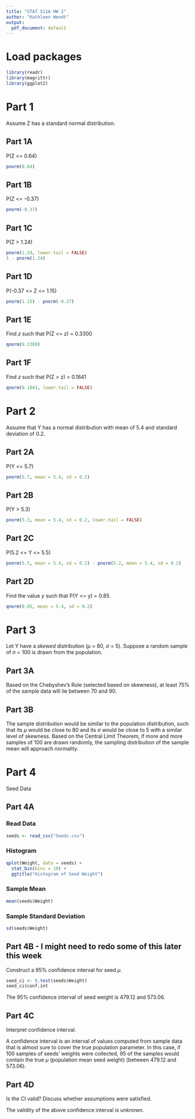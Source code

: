 ```yaml
---
title: "STAT 511A HW 2"
author: "Kathleen Wendt"
output:
  pdf_document: default
---
```


# Load packages

```r
library(readr)
library(magrittr)
library(ggplot2)
```

# Part 1 

Assume Z has a standard normal distribution.

## Part 1A

P(Z <= 0.64)

```r
pnorm(0.64)
```

## Part 1B

P(Z <= -0.37)

```r
pnorm(-0.37)
```

## Part 1C

P(Z > 1.24)

```r
pnorm(1.24, lower.tail = FALSE)
1 - pnorm(1.24)
```

## Part 1D

P(-0.37 <= Z <= 1.15)

```r
pnorm(1.15) - pnorm(-0.37)
```

## Part 1E

Find _z_ such that P(Z <= z) = 0.3300

```r
qnorm(0.3300)
```

## Part 1F 

Find _z_ such that P(Z > z) = 0.1841

```r
qnorm(0.1841, lower.tail = FALSE)
```

# Part 2

Assume that Y has a normal distribution with mean of 5.4 and standard deviation of 0.2. 

## Part 2A

P(Y <= 5.7)

```r
pnorm(5.7, mean = 5.4, sd = 0.2)
```

## Part 2B

P(Y > 5.3)

```r
pnorm(5.3, mean = 5.4, sd = 0.2, lower.tail = FALSE)
```

## Part 2C

P(5.2 <= Y <= 5.5)

```r
pnorm(5.5, mean = 5.4, sd = 0.2) - pnorm(5.2, mean = 5.4, sd = 0.2)
```

## Part 2D

Find the value _y_ such that P(Y <= y) = 0.85.

```r
qnorm(0.85, mean = 5.4, sd = 0.2)
```

# Part 3 

Let Y have a _skewed_ distribution ($\mu$ = 80, $\sigma$ = 5). Suppose a random sample of _n_ = 100 is drawn from the population.

## Part 3A

Based on the Chebyshev's Rule (selected based on skewness), at least 75% of the sample data will lie between 70 and 90.

## Part 3B

The sample distribution would be similar to the population distribution, such that its $\mu$ would be close to 80 and its $\sigma$ would be close to 5 with a similar level of skewness. Based on the Central Limit Theorem, if more and more samples of 100 are drawn randomly, the sampling distribution of the sample mean will approach normality.

# Part 4 

Seed Data

## Part 4A

### Read Data

```r
seeds <- read_csv("Seeds.csv")
```

### Histogram

```r
qplot(Weight, data = seeds) +
  stat_bin(bins = 10) + 
  ggtitle("Histogram of Seed Weight")
```

### Sample Mean

```r
mean(seeds$Weight)
```

### Sample Standard Deviation

```r
sd(seeds$Weight)
```

## Part 4B - **I might need to redo some of this later this week**
 
Construct a 95% confidence interval for seed $\mu$.

```r
seed_ci <- t.test(seeds$Weight)
seed_ci$conf.int
```

The 95% confidence interval of seed weight is 479.12 and 573.06. 

## Part 4C 

Interpret confidence interval.

A confidence interval is an interval of values computed from sample data that is almost sure to cover the true population parameter. In this case, if 100 samples of seeds' weights were collected, 95 of the samples would contain the true $\mu$ (population mean seed weight) (between 479.12 and 573.06).

## Part 4D

Is the CI valid? Discuss whether assumptions were satisfied. 

The validity of the above confidence interval is unknown. 


